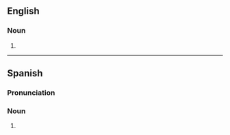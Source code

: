 {{also|fríjoles}}
==English==

===Noun===
{{head|en|noun form}}

# {{plural of|en|frijole}}

----

==Spanish==

===Pronunciation===
{{es-IPA}}

===Noun===
{{head|es|noun form|g=m-p}}

# {{inflection of|es|frijol||p}}